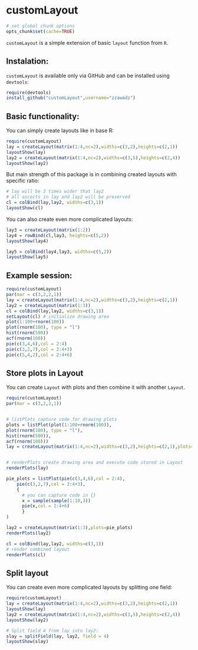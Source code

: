 customLayout
========================================================

```r
# set global chunk options
opts_chunk$set(cache=TRUE)
```

`customLayout` is a simple extension of basic `layout` function from `R`.

## Instalation:

`customLayout` is available only via GitHub and can be installed using `devtools`:

```r
require(devtools)
install_github("customLayout",username="zzawadz")
```


## Basic functionality:

You can simply create layouts like in base R:
```r
require(customLayout)
lay = createLayout(matrix(1:4,nc=2),widths=c(3,2),heights=c(2,1))
layoutShow(lay)
lay2 = createLayout(matrix(1:4,nc=2),widths=c(3,5),heights=c(2,4))
layoutShow(lay2)
```
But main strength of this package is in combining created layouts with specific ratio:
```r
# lay will be 3 times wider that lay2
# all ascects in lay and lay2 will be preserved
cl = colBind(lay,lay2, widths=c(3,1))
layoutShow(cl)
```
You can also create even more complicated layouts:
```r
lay3 = createLayout(matrix(1:2))
lay4 = rowBind(cl,lay3, heights=c(5,2))
layoutShow(lay4)

lay5 = colBind(lay4,lay3, widths=c(5,2))
layoutShow(lay5)
```

## Example session:

```r
require(customLayout)
par(mar = c(3,2,2,1))
lay = createLayout(matrix(1:4,nc=2),widths=c(3,2),heights=c(2,1))
lay2 = createLayout(matrix(1:3))
cl = colBind(lay,lay2, widths=c(3,1))
setLayout(cl) # initialize drawing area
plot(1:100+rnorm(100))
plot(rnorm(100), type = "l")
hist(rnorm(500))
acf(rnorm(100))
pie(c(3,4,6),col = 2:4)
pie(c(3,2,7),col = 2:4+3)
pie(c(5,4,2),col = 2:4+6)
```

## Store plots in Layout

You can create `Layout` with plots and then combine it with another `Layout`.

```r
require(customLayout)
par(mar = c(3,2,2,1))


# listPlots capture code for drawing plots
plots = listPlot(plot(1:100+rnorm(100)),
plot(rnorm(100), type = "l"),
hist(rnorm(500)),
acf(rnorm(100)))
lay = createLayout(matrix(1:4,nc=2),widths=c(3,2),heights=c(2,1),plots=plots)


# renderPlots create drawing area and execute code stored in Layout
renderPlots(lay)

pie_plots = listPlot(pie(c(3,4,6),col = 2:4),
    pie(c(3,2,7),col = 2:4+3),
    {
      # you can capture code in {}
      x = sample(sample(1:10,3))
      pie(x,col = 2:4+6)
      }
)

lay2 = createLayout(matrix(1:3),plots=pie_plots)
renderPlots(lay2)

cl = colBind(lay,lay2, widths=c(3,1))
# render combined layout
renderPlots(cl)
```

## Split layout

You can create even more complicated layouts by splitting one field:

```r
require(customLayout)
lay = createLayout(matrix(1:4,nc=2),widths=c(3,2),heights=c(2,1))
layoutShow(lay)
lay2 = createLayout(matrix(1:4,nc=2),widths=c(3,5),heights=c(2,4))
layoutShow(lay2)

# Split field 4 from lay into lay2:
slay = splitField(lay, lay2, field = 4)
layoutShow(slay)
```

